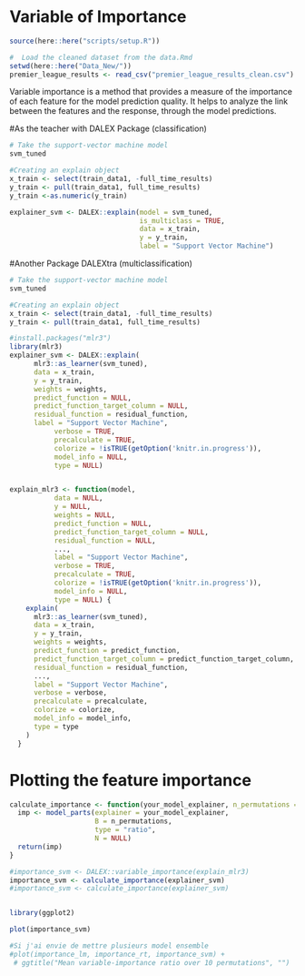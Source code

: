 # Variable of Importance

```r
source(here::here("scripts/setup.R"))
```

```r
#  Load the cleaned dataset from the data.Rmd
setwd(here::here("Data_New/"))
premier_league_results <- read_csv("premier_league_results_clean.csv")
```

Variable importance is a method that provides a measure of the importance of each feature for the model prediction quality. It helps to analyze the link between the features and the response, through the model predictions. 

#As the teacher with DALEX Package (classification)
```r
# Take the support-vector machine model 
svm_tuned

#Creating an explain object
x_train <- select(train_data1, -full_time_results)
y_train <- pull(train_data1, full_time_results)
y_train <-as.numeric(y_train)

explainer_svm <- DALEX::explain(model = svm_tuned,
                                is_multiclass = TRUE,
                                data = x_train,
                                y = y_train,
                                label = "Support Vector Machine")


```

#Another Package  DALEXtra (multiclassification)

```r
# Take the support-vector machine model 
svm_tuned

#Creating an explain object
x_train <- select(train_data1, -full_time_results)
y_train <- pull(train_data1, full_time_results)

#install.packages("mlr3")
library(mlr3)
explainer_svm <- DALEX::explain(
      mlr3::as_learner(svm_tuned),
      data = x_train,
      y = y_train,
      weights = weights,
      predict_function = NULL,
      predict_function_target_column = NULL,
      residual_function = residual_function,
      label = "Support Vector Machine",
           verbose = TRUE,
           precalculate = TRUE,
           colorize = !isTRUE(getOption('knitr.in.progress')),
           model_info = NULL,
           type = NULL)


explain_mlr3 <- function(model,
           data = NULL,
           y = NULL,
           weights = NULL,
           predict_function = NULL,
           predict_function_target_column = NULL,
           residual_function = NULL,
           ...,
           label = "Support Vector Machine",
           verbose = TRUE,
           precalculate = TRUE,
           colorize = !isTRUE(getOption('knitr.in.progress')),
           model_info = NULL,
           type = NULL) {
    explain(
      mlr3::as_learner(svm_tuned),
      data = x_train,
      y = y_train,
      weights = weights,
      predict_function = predict_function,
      predict_function_target_column = predict_function_target_column,
      residual_function = residual_function,
      ...,
      label = "Support Vector Machine",
      verbose = verbose,
      precalculate = precalculate,
      colorize = colorize,
      model_info = model_info,
      type = type
    )
  }

```

# Plotting the feature importance
```r
calculate_importance <- function(your_model_explainer, n_permutations = 10) {
  imp <- model_parts(explainer = your_model_explainer,
                     B = n_permutations,
                     type = "ratio",
                     N = NULL)
  return(imp)
}

#importance_svm <- DALEX::variable_importance(explain_mlr3)
importance_svm <- calculate_importance(explainer_svm)
#importance_svm <- calculate_importance(explainer_svm)


library(ggplot2)

plot(importance_svm)

#Si j'ai envie de mettre plusieurs model ensemble
#plot(importance_lm, importance_rt, importance_svm) +
 # ggtitle("Mean variable-importance ratio over 10 permutations", "")

```


